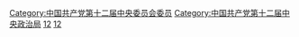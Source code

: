 [[Category:中国共产党第十二届中央委员会委员|Category:中国共产党第十二届中央委员会委员]]
[[Category:中国共产党第十二届中央政治局|Category:中国共产党第十二届中央政治局]]
[[Category:中华人民共和国建立后的中共中央政治局委员|12]]
[[Category:历届中共中央政治局委员|12]]